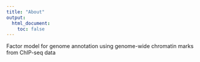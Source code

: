 ```yaml
---
title: "About"
output:
  html_document:
    toc: false
---
```


Factor model for genome annotation using genome-wide chromatin marks from ChIP-seq data

